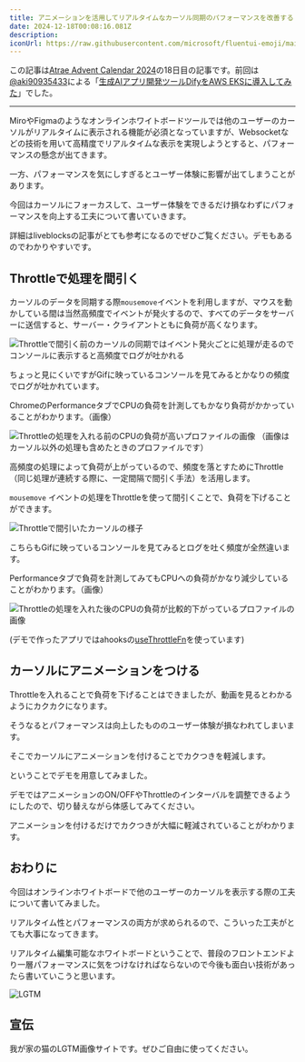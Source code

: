 ```yaml
---
title: アニメーションを活用してリアルタイムなカーソル同期のパフォーマンスを改善する
date: 2024-12-18T00:08:16.081Z
description: 
iconUrl: https://raw.githubusercontent.com/microsoft/fluentui-emoji/main/assets/Backhand%20index%20pointing%20up/Default/Flat/backhand_index_pointing_up_flat_default.svg
---
```


この記事は[Atrae Advent Calendar 2024](https://adventar.org/calendars/10486)の18日目の記事です。前回は[@aki90935433](https://x.com/aki90935433)による「[生成AIアプリ開発ツールDifyをAWS EKSに導入してみた](https://zenn.dev/aki366/articles/0eb696bedf277c)」でした。

---

MiroやFigmaのようなオンラインホワイトボードツールでは他のユーザーのカーソルがリアルタイムに表示される機能が必須となっていますが、Websocketなどの技術を用いて高精度でリアルタイムな表示を実現しようとすると、パフォーマンスの懸念が出てきます。

一方、パフォーマンスを気にしすぎるとユーザー体験に影響が出てしまうことがあります。

今回はカーソルにフォーカスして、ユーザー体験をできるだけ損なわずにパフォーマンスを向上する工夫について書いていきます。

詳細はliveblocksの記事がとても参考になるのでぜひご覧ください。デモもあるのでわかりやすいです。
<ExternalOgp url="https://liveblocks.io/blog/how-to-animate-multiplayer-cursors"/>

## Throttleで処理を間引く

カーソルのデータを同期する際`mousemove`イベントを利用しますが、マウスを動かしている間は当然高頻度でイベントが発火するので、すべてのデータをサーバーに送信すると、サーバー・クライアントともに負荷が高くなります。

![Throttleで間引く前のカーソルの同期ではイベント発火ごとに処理が走るのでコンソールに表示すると高頻度でログが吐かれる](before.gif)

ちょっと見にくいですがGifに映っているコンソールを見てみるとかなりの頻度でログが吐かれています。

ChromeのPerformanceタブでCPUの負荷を計測してもかなり負荷がかかっていることがわかります。（画像）

![Throttleの処理を入れる前のCPUの負荷が高いプロファイルの画像](before-perform.webp)
（画像はカーソル以外の処理も含めたときのプロファイルです）

高頻度の処理によって負荷が上がっているので、頻度を落とすためにThrottle（同じ処理が連続する際に、一定間隔で間引く手法）を活用します。

<ExternalOgp url="https://zenn.dev/tyyy/articles/debounce-throttle#throttle"/>

`mousemove` イベントの処理をThrottleを使って間引くことで、負荷を下げることができます。

![Throttleで間引いたカーソルの様子](after.gif)

こちらもGifに映っているコンソールを見てみるとログを吐く頻度が全然違います。

Performanceタブで負荷を計測してみてもCPUへの負荷がかなり減少していることがわかります。（画像）

![Throttleの処理を入れた後のCPUの負荷が比較的下がっているプロファイルの画像](after-perform.webp)

(デモで作ったアプリではahooksの[useThrottleFn](https://ahooks.js.org/hooks/use-throttle-fn/)を使っています)


## カーソルにアニメーションをつける

Throttleを入れることで負荷を下げることはできましたが、動画を見るとわかるようにカクカクになります。

そうなるとパフォーマンスは向上したもののユーザー体験が損なわれてしまいます。

そこでカーソルにアニメーションを付けることでカクつきを軽減します。

ということでデモを用意してみました。

デモではアニメーションのON/OFFやThrottleのインターバルを調整できるようにしたので、切り替えながら体感してみてください。

<CursorDemo/>

アニメーションを付けるだけでカクつきが大幅に軽減されていることがわかります。

## おわりに

今回はオンラインホワイトボードで他のユーザーのカーソルを表示する際の工夫について書いてみました。

リアルタイム性とパフォーマンスの両方が求められるので、こういった工夫がとても大事になってきます。

リアルタイム編集可能なホワイトボードということで、普段のフロントエンドより一層パフォーマンスに気をつけなければならないので今後も面白い技術があったら書いていこうと思います。

![LGTM](https://images.ctfassets.net/rd8mwctho8md/3pcWg0h4rN5IRr9HBeJD3B/0b7dc36e82b2f90c6d554ed28dee638b/1000006429.webp?w=540&h=540&q=80&fm=webp)


## 宣伝

我が家の猫のLGTM画像サイトです。ぜひご自由に使ってください。

<ExternalOgp url="https://lgtlatte.mooriii.com/"/>

